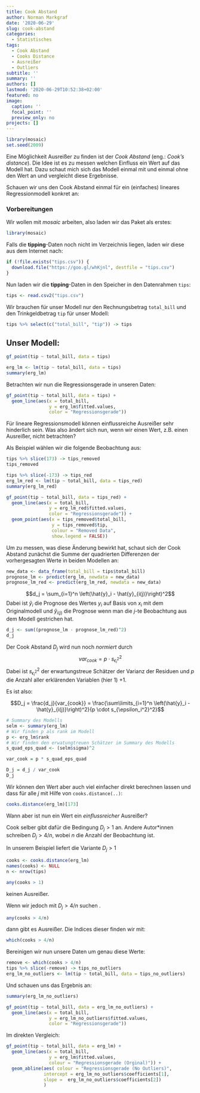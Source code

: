 ```yaml
---
title: Cook Abstand
author: Norman Markgraf
date: '2020-06-29'
slug: cook-abstand
categories:
  - Statistisches
tags:
  - Cook Abstand
  - Cooks Distance
  - Ausreißer
  - Outliers
subtitle: ''
summary: ''
authors: []
lastmod: '2020-06-29T10:52:38+02:00'
featured: no
image:
  caption: ''
  focal_point: ''
  preview_only: no
projects: []
---
```

```r
library(mosaic)
set.seed(2009)
```

Eine Möglichkeit Ausreißer zu finden ist der *Cook Abstand* 
(eng.: *Cook's distance*). 
Die Idee ist es zu messen welchen Einfluss ein Wert auf das Modell hat.
Dazu schaut mich sich das Modell einmal mit und einmal ohne den Wert an und 
vergleicht diese Ergebnisse.

Schauen wir uns den Cook Abstand einmal für ein (einfaches) lineares 
Regressionmodell konkret an:

### Vorbereitungen

Wir wollen mit *mosaic* arbeiten, also laden wir das Paket als erstes:
```r
library(mosaic)
```


Falls die **tipping**-Daten noch nicht im Verzeichnis liegen, 
laden wir diese aus dem Internet nach:
```r
if (!file.exists("tips.csv")) {
  download.file("https://goo.gl/whKjnl", destfile = "tips.csv")
}
```

Nun laden wir die **tipping**-Daten in den Speicher in den Datenrahmen `tips`:
```r
tips <- read.csv2("tips.csv")
```

Wir brauchen für unser Modell nur den Rechnungsbetrag `total_bill` und den
Trinkgeldbetrag `tip` für unser Modell:

```r
tips %>% select(c("total_bill", "tip")) -> tips
```



## Unser Modell:

```r
gf_point(tip ~ total_bill, data = tips)
```


```r
erg_lm <- lm(tip ~ total_bill, data = tips)
summary(erg_lm)
```

Betrachten wir nun die Regressionsgerade in unseren Daten:

```r
gf_point(tip ~ total_bill, data = tips) +
  geom_line(aes(x = total_bill, 
                y = erg_lm$fitted.values, 
                color = "Regressionsgerade"))
```

Für lineare Regressionsmodell können einflussreiche Ausreißer sehr hinderlich 
sein. 
Was also ändert sich nun, wenn wir einen Wert, z.B. einen Ausreißer, 
nicht betrachten?

Als Beispiel wählen wir die folgende Beobachtung aus:
```r
tips %>% slice(173) -> tips_removed
tips_removed
```


```r
tips %>% slice(-173) -> tips_red
erg_lm_red <- lm(tip ~ total_bill, data = tips_red)
summary(erg_lm_red)
```
```r
gf_point(tip ~ total_bill, data = tips_red) +
  geom_line(aes(x = total_bill, 
                y = erg_lm_red$fitted.values, 
                color = "Regressionsgerade")) +
  geom_point(aes(x = tips_removed$total_bill,
                 y = tips_removed$tip,
                 colour = "Removed Data",
                 show.legend = FALSE))
```


Um zu messen, was diese Änderung bewirkt hat, schaut sich der Cook Abstand
zunächst die Summe der quadrierten Differenzen der vorhergesagten Werte in 
beiden Modellen an:

```r
new_data <- data_frame(total_bill = tips$total_bill)
prognose_lm <- predict(erg_lm, newdata = new_data)
prognose_lm_red <- predict(erg_lm_red, newdata = new_data)
```

$$d_j = \sum_{i=1}^n \left(\hat{y}_i - \hat{y}_{i(j)}\right)^2$$
Dabei ist $\hat{y}_i$ die Prognose des Wertes $y_i$ auf Basis von $x_i$ mit 
dem Originalmodell und $\hat{y}_{i(j)}$ die Prognose wenn man die $j$-te 
Beobachtung aus dem Modell gestrichen hat.

```r
d_j <- sum((prognose_lm - prognose_lm_red)^2)
d_j
```

Der Cook Abstand $D_j$ wird nun noch *normiert* durch
$$var_{cook} = p \cdot s_{\epsilon_i^2}^2$$
Dabei ist $s_{\epsilon_i^2}^2$ der erwartungstreue Schätzer der Varianz der 
Residuen und $p$ die Anzahl aller erklärenden Variablen (hier $1$) $+ 1$.

Es ist also:

$$D_j = \frac{d_j}{var_{cook}} = \frac{\sum\limits_{i=1}^n \left(\hat{y}_i - \hat{y}_{i(j)}\right)^2}{p \cdot s_{\epsilon_i^2}^2}$$

```r
# Summary des Modells
selm <- summary(erg_lm)
# Wir finden p als rank im Modell
p <- erg_lm$rank 
# Wir finden den erwatungtreuen Schätzer im Summary des Modells
s_quad_eps_quad <- (selm$sigma)^2 

var_cook = p * s_quad_eps_quad

D_j = d_j / var_cook
D_j
```

Wir können den Wert aber auch viel einfacher direkt berechnen lassen und dass
für alle $j$ mit Hilfe von `cooks.distance(..)`:

```r
cooks.distance(erg_lm)[173]
```

Wann aber ist nun ein Wert ein *einflussreicher* Ausreißer?

Cook selber gibt dafür die Bedingung $D_j > 1$ an. Andere Autor*innen schreiben $D_j > 4/n$, wobei $n$ die Anzahl der Beobachtung ist.

In unserem Beispiel liefert die Variante $D_j > 1$ 

```r
cooks <- cooks.distance(erg_lm)
names(cooks) <- NULL
n <- nrow(tips)

any(cooks > 1)
```

keinen Ausreißer.

Wenn wir jedoch mit $D_j > 4/n$ suchen
.
```r
any(cooks > 4/n)
```

dann gibt es Ausreißer. 
Die Indices dieser finden wir mit:

```r
which(cooks > 4/n)
```

Bereinigen wir nun unsere Daten um genau diese Werte:

```r
remove <- which(cooks > 4/n)
tips %>% slice(-remove) -> tips_no_outliers
erg_lm_no_outliers <- lm(tip ~ total_bill, data = tips_no_outliers)
```

Und schauen uns das Ergebnis an:
```r
summary(erg_lm_no_outliers)
```

```r
gf_point(tip ~ total_bill, data = erg_lm_no_outliers) +
  geom_line(aes(x = total_bill, 
                y = erg_lm_no_outliers$fitted.values, 
                color = "Regressionsgerade"))
```


Im direkten Vergleich:
```r
gf_point(tip ~ total_bill, data = erg_lm) +
  geom_line(aes(x = total_bill, 
                y = erg_lm$fitted.values, 
                colour = "Regressionsgerade (Orginal)")) +
  geom_abline(aes( colour = "Regressionsgerade (No Outliers)",
              intercept = erg_lm_no_outliers$coefficients[1], 
              slope =  erg_lm_no_outliers$coefficients[2])
              )
```


